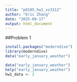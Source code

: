 ```yaml
---
title: "p8105_hw1_xz3312"
author: "Eric Zhang"
date: "2025-09-17"
output: html_document
---
```

##Problem 1
```r
install.packages("moderndive")
library(moderndive)
data("early_january_weather")
```

```r
data("early_january_weather")
help("early_january_weather")
hw1_data <- 2
```

